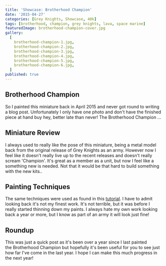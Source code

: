 ```yaml
---
title: 'Showcase: Brotherhood Champion'
date: '2015-04-27'
categories: [Grey Knights, Showcase, 40k]
tags: [brotherhood, champion, grey knights, lava, space marine]
featuredImage: brotherhood-champion-cover.jpg
gallery:
  [
    brotherhood-champion-1.jpg,
    brotherhood-champion-2.jpg,
    brotherhood-champion-3.jpg,
    brotherhood-champion-4.jpg,
    brotherhood-champion-5.jpg,
    brotherhood-champion-6.jpg,
  ]
published: true
---
```


## Brotherhood Champion

So I painted this miniature back in April 2015 and never got round to writing a blog post. Unfortunately I only
have one photo and don't have the finished piece at hand buy hey, better late than never! The Brotherhood Champion ...

## Miniature Review

I always used to really like the pose of this miniature, being a metal model back from the original release of Grey
Knights as an army. However now I feel like it doesn't really live up to the recent releases and doesn't really
scream 'Champion'. It's great as a member as a unit, but now I feel like a something new is needed. Not that it
would be that hard to build something with the new kits..

## Painting Techniques

The same techniques were used as found in this [tutorial](/blog/posts/tutorials/40k/grey-knights/armour). I have
to admit looking back it's not my finest work. It's not terrible, but it was before I really started thinning down
my paints. I always hate my own work looking back a year or more, but I know as part of an army it will look just fine!

## Roundup

This was just a quick post as it's been over a year since I last painted the Brotherhood Champion but hopefully it's
been useful for you to see just how far I've come in the last year. I hope I can make this much progress in the next
year!

